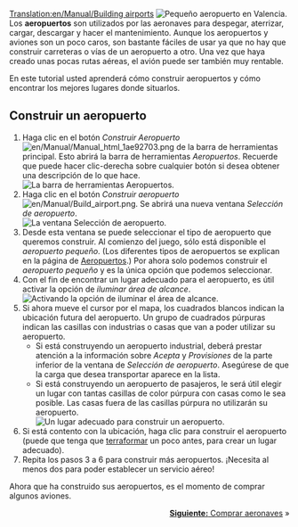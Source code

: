 [[Translation:en/Manual/Building airports]]
{{es/Manual/Tutorial/Tutorial}}
[[File:es/Manual/Build-airport-1.png|frame|none|Pequeño aeropuerto en Valencia.]]
Los '''aeropuertos''' son utilizados por las aeronaves para despegar, aterrizar, cargar, descargar y hacer el mantenimiento. Aunque los aeropuertos y aviones son un poco caros, son bastante fáciles de usar ya que no hay que construir carreteras o vías de un aeropuerto a otro. Una vez que haya creado unas pocas rutas aéreas, el avión puede ser también muy rentable.

En este tutorial usted aprenderá cómo construir aeropuertos y cómo encontrar los mejores lugares donde situarlos.

==Construir un aeropuerto==
# Haga clic en el botón ''Construir Aeropuerto'' [[File:en/Manual/Manual html 1ae92703.png]] de la barra de herramientas principal. Esto abrirá la barra de herramientas ''Aeropuertos''. Recuerde que puede hacer clic-derecha sobre cualquier botón si desea obtener una descripción de lo que hace.<br/>[[File:es/Manual/Airport construction.png|frame|none|La barra de herramientas Aeropuertos.]]
# Haga clic en el botón ''Construir aeropuerto'' [[File:en/Manual/Build airport.png]]. Se abrirá una nueva ventana ''Selección de aeropuerto''.<br/>[[File:es/Manual/Build-airport-2.png|frame|none|La ventana Selección de aeropuerto.]]
# Desde esta ventana se puede seleccionar el tipo de aeropuerto que queremos construir. Al comienzo del juego, sólo está disponible el ''aeropuerto pequeño''. (Los diferentes tipos de aeropuertos se explican en la página de [[es/Manual/Aeropuertos|Aeropuertos]].) Por ahora solo podemos construir el ''aeropuerto pequeño'' y es la única opción que podemos seleccionar.
# Con el fin de encontrar un lugar adecuado para el aeropuerto, es útil activar la opción de ''iluminar área de alcance''.<br/>[[File:es/Manual/Coverage-area-highlight.png|frame|none|Activando la opción de iluminar el área de alcance.]]
# Si ahora mueve el cursor por el mapa, los cuadrados blancos indican la ubicación futura del aeropuerto. Un grupo de cuadrados púrpuras indican las casillas con industrias o casas que van a poder utilizar su aeropuerto.
#* Si está construyendo un aeropuerto industrial, deberá prestar atención a la información sobre ''Acepta'' y ''Provisiones'' de la parte inferior de la ventana de ''Selección de aeropuerto''. Asegúrese de que la carga que desea transportar aparece en la lista.
#* Si está construyendo un aeropuerto de pasajeros, le será útil elegir un lugar con tantas casillas de color púrpura con casas como le sea posible. Las casas fuera de las casillas púrpura no utilizarán su aeropuerto.<br/>[[File:es/Manual/Build-airport-3.png|frame|none|Un lugar adecuado para construir un aeropuerto.]]
# Si está contento con la ubicación, haga clic para construir el aeropuerto (puede que tenga que [[es/Manual/Paisaje|terraformar]] un poco antes, para crear un lugar adecuado).
# Repita los pasos 3 a 6 para construir más aeropuertos. ¡Necesita al menos dos para poder establecer un servicio aéreo!

Ahora que ha construido sus aeropuertos, es el momento de comprar algunos aviones.

<span style="float: right">[[es/Manual/Comprar aeronaves|'''Siguiente:''' Comprar aeronaves]] &raquo;</span>